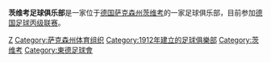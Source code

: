 {{NoteTA|zh-cn:茨维考; zh-hk:薛維卡; zh-tw:茲威考; 
}}{{Football club infobox
| clubname   = 薛維卡<br> FSV Zwickau
| image      = [[File:FSV_Zwickau.png|180px]]
| fullname   = Fußball-Sport-Verein Zwickau e.V.
| nickname   = Die Schwäne (The Swans)
| founded    = 1912年
| ground     = {{link-en|茨维考体育场|Stadion Zwickau}}
| capacity   = 4,999
| chairman   = Ingo Heinicke
| manager    = Nico Quade
| league     = [[德國足球丙級聯賽|德國足球丙級聯賽]]
| season     = [[2019年至2020年德国足球丙级联赛|2019–20]]
| position   = 德丙，第 16 位
| pattern_la1=|pattern_b1=|pattern_ra1=
| leftarm1=ff0000|body1=ff0000|rightarm1=ff0000|shorts1=ff0000|socks1=ff0000
| pattern_la2=|pattern_b2=|pattern_ra2=
| leftarm2=ffffff|body2=ffffff|rightarm2=ffffff|shorts2=ffffff|socks2=ffffff
}}

'''茨维考足球俱乐部'''是一家位于[[德国|德国]][[萨克森州|萨克森州]][[茨维考|茨维考]]的一家足球俱乐部，目前参加[[德国足球丙级联赛|德国足球丙级联赛]]。

{{足球会小作品}}
[[Category:德国足球俱乐部|Z]]
[[Category:萨克森州体育组织|Category:萨克森州体育组织]]
[[Category:1912年建立的足球俱樂部|Category:1912年建立的足球俱樂部]]
[[Category:茨维考|Category:茨维考]]
[[Category:東德足球會|Category:東德足球會]]